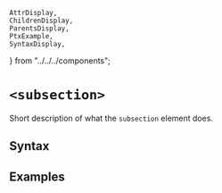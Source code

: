     AttrDisplay,
    ChildrenDisplay,
    ParentsDisplay,
    PtxExample,
    SyntaxDisplay,
} from "../../../components";

# `<subsection>`

Short description of what the `subsection` element does.

## Syntax

<SyntaxDisplay name="subsection" />

## Examples

    